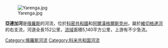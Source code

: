 [[File:Yarenga.jpg|thumb]]

'''亞連加河'''是[[俄羅斯|俄羅斯]]的河流，位於[[科密共和國|科密共和國]]和[[阿爾漢格爾斯克州|阿爾漢格爾斯克州]]，屬於[[維切格達河|維切格達河]]的右支流，河道全長152公里，[[流域|流域]]面積5,140平方公里，上游有不少急流。

[[Category:俄羅斯河流|Category:俄羅斯河流]]
[[Category:科米共和国河流|Category:科米共和国河流]]

{{Russia-geo-stub}}